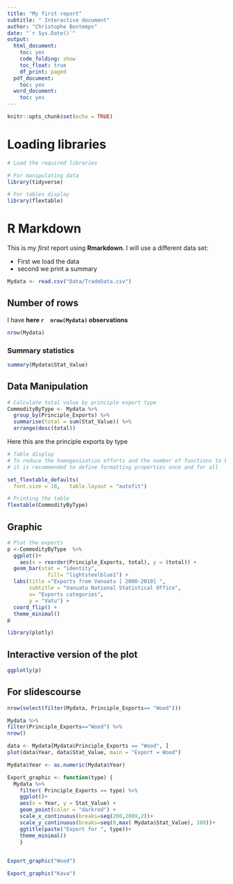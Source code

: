 ```yaml
---
title: "My first report"
subtitle: " Interactive document"
author: "Christophe Bontemps"
date: "`r Sys.Date()`"
output:
  html_document:
    toc: yes
    code_folding: show
    toc_float: true
    df_print: paged
  pdf_document:
    toc: yes
  word_document:
    toc: yes
---
```


```r
knitr::opts_chunk$set(echo = TRUE)
```

# Loading libraries

```r
# Load the required libraries

# For manipulating data
library(tidyverse)

# For tables display
library(flextable)
```



# R Markdown
This is my *first* report using **Rmarkdown**. I will use a different data set:

* First we load the data
* second we print a summary

```r
Mydata <- read.csv("Data/TradeData.csv")
```

## Number of rows
I have **here  `r  nrow(Mydata)`  observations**

```r
nrow(Mydata)
```

### Summary statistics

```r
summary(Mydata$Stat_Value)
```
## Data Manipulation

```r
# Calculate total value by principle export type
CommodityByType <- Mydata %>%
  group_by(Principle_Exports) %>%
  summarise(total = sum(Stat_Value)) %>%
  arrange(desc(total))
```

Here this are the principle exports by type

```r
# Table display
# To reduce the homogenization efforts and the number of functions to be called, 
# it is recommended to define formatting properties once and for all

set_flextable_defaults(
  font.size = 10,   table.layout = "autofit")

# Printing the table
flextable(CommodityByType)
```

## Graphic

```r
# Plot the exports
p <-CommodityByType  %>%
  ggplot()+
    aes(x = reorder(Principle_Exports, total), y = (total)) +
  geom_bar(stat = "identity", 
             fill= "lightsteelblue1") +
  labs(title ="Exports from Vanuatu [ 2000-2010] ", 
       subtitle = "Vanuatu National Statistical Office", 
       x= "Exports categories",
       y = "Vatu") +
  coord_flip() +
  theme_minimal()
p
```


```r
library(plotly)
```

## Interactive version of the plot

```r
ggplotly(p)
```
## For slidescourse

```r

nrow(select(filter(Mydata, Principle_Exports== "Wood")))

Mydata %>%
filter(Principle_Exports=="Wood") %>%
nrow()


```


```r
data <- Mydata[Mydata$Principle_Exports == "Wood", ]
plot(data$Year, data$Stat_Value, main = "Export = Wood")
```


```r

Mydata$Year <- as.numeric(Mydata$Year)

Export_graphic <- function(type) {
  Mydata %>%
    filter( Principle_Exports == type) %>%
    ggplot()+
    aes(x = Year, y = Stat_Value) +
    geom_point(color = "darkred") +
    scale_x_continuous(breaks=seq(200,2009,2))+
    scale_y_continuous(breaks=seq(0,max( Mydata$Stat_Value), 100))+
    ggtitle(paste("Export for ", type))+
    theme_minimal()
    }

  
Export_graphic("Wood")
```



```r
Export_graphic("Kava")
```





